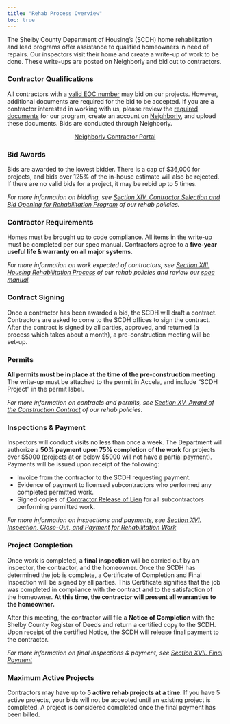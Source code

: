 ```yaml
---
title: "Rehab Process Overview"
toc: true
---
```


The Shelby County Department of Housing's (SCDH) home rehabilitation and lead programs offer assistance to qualified homeowners in need of repairs. Our inspectors visit their home and create a write-up of work to be done. These write-ups are posted on Neighborly and bid out to contractors.

### Contractor Qualifications
All contractors with a [valid EOC number](docs.qmd#EOC) may bid on our projects. However, additional documents are required for the bid to be accepted. If you are a contractor interested in working with us, please review the [required documents](docs.qmd) for our program, create an account on [Neighborly](https://portal.neighborlysoftware.com/SHELBYCOUNTYTN/contractor), and upload these documents. Bids are conducted through Neighborly. 

<center>
<a href="https://portal.neighborlysoftware.com/SHELBYCOUNTYTN/contractor" role="button" class="btn btn-outline-primary">Neighborly Contractor Portal</a>
</center>

### Bid Awards
Bids are awarded to the lowest bidder. There is a cap of $36,000 for projects, and bids over 125% of the in-house estimate will also be rejected. If there are no valid bids for a project, it may be rebid up to 5 times. 

*For more information on bidding, see [Section XIV. Contractor Selection and Bid Opening for Rehabilitation Program](../about/policies.qmd#xiv.-contractor-selection-and-bid-opening-for-rehabilitation-program) of our rehab policies.* 

### Contractor Requirements
Homes must be brought up to code compliance. All items in the write-up must be completed per our spec manual. Contractors agree to a **five-year useful life & warranty on all major systems**. 

*For more information on work expected of contractors, see [Section XIII. Housing Rehabilitation Process](../about/policies.qmd#xiii.-housing-rehabilitation-process) of our rehab policies and review our [spec manual](spec-manual.qmd).*

### Contract Signing
Once a contractor has been awarded a bid, the SCDH will draft a contract. Contractors are asked to come to the SCDH offices to sign the contract. After the contract is signed by all parties, approved, and returned (a process which takes about a month), a pre-construction meeting will be set-up.

### Permits
**All permits must be in place at the time of the pre-construction meeting**. The write-up must be attached to the permit in Accela, and include "SCDH Project" in the permit label. 

*For more information on contracts and permits, see [Section XV. Award of the Construction Contract](../about/policies.qmd#xv.-award-of-the-construction-contract) of our rehab policies.*

### Inspections & Payment
Inspectors will conduct visits no less than once a week. The Department will authorize a **50% payment upon 75% completion of the work** for projects over \$5000 (projects at or below \$5000 will not have a partial payment). Payments will be issued upon receipt of the following:

- Invoice from the contractor to the SCDH requesting payment.
- Evidence of payment to licensed subcontractors who performed any completed permitted work.
- Signed copies of [Contractor Release of Lien](forms.qmd#contractor-lien-release) for all subcontractors performing permitted work.

*For more information on inspections and payments, see [Section XVI. Inspection, Close-Out, and Payment for Rehabilitation Work](../about/policies.qmd#xvi.-inspection-close-out-and-payment-for-rehabilitation-work)*

### Project Completion
Once work is completed, a **final inspection** will be carried out by an inspector, the contractor, and the homeowner. Once the SCDH has determined the job is complete, a Certificate of Completion and Final Inspection will be signed by all parties. This Certificate signifies that the job was completed in compliance with the contract and to the satisfaction of the homeowner. **At this time, the contractor will present all warranties to the homeowner.**

After this meeting, the contractor will file a **Notice of Completion** with the Shelby County Register of Deeds and return a certified copy to the SCDH. Upon receipt of the certified Notice, the SCDH will release final payment to the contractor.

*For more information on final inspections & payment, see [Section XVII. Final Payment](../about/policies.qmd#xvii.-final-payment)*

### Maximum Active Projects
Contractors may have up to **5 active rehab projects at a time**. If you have 5 active projects, your bids will not be accepted until an existing project is completed. A project is considered completed once the final payment has been billed.
